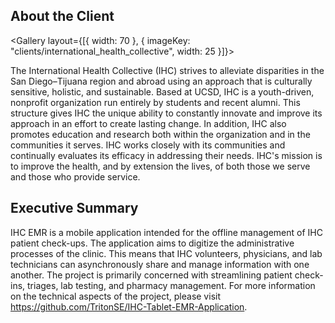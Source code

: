 
## About the Client

<Gallery layout={[{ width: 70 }, { imageKey: "clients/international_health_collective", width: 25 }]}>

The International Health Collective (IHC) strives to alleviate disparities in the San Diego–Tijuana region and abroad using an approach that is culturally sensitive, holistic, and sustainable. Based at UCSD, IHC is a youth-driven, nonprofit organization run entirely by students and recent alumni. This structure gives IHC the unique ability to constantly innovate and improve its approach in an effort to create lasting change. In addition, IHC also promotes education and research both within the organization and in the communities it serves. IHC works closely with its communities and continually evaluates its efficacy in addressing their needs. IHC's mission is to improve the health, and by extension the lives, of both those we serve and those who provide service.

</Gallery>

## Executive Summary

IHC EMR is a mobile application intended for the offline management of IHC patient check-ups. The application aims to digitize the administrative processes of the clinic. This means that IHC volunteers, physicians, and lab technicians can asynchronously share and manage information with one another. The project is primarily concerned with streamlining patient check-ins, triages, lab testing, and pharmacy management. For more information on the technical aspects of the project, please visit https://github.com/TritonSE/IHC-Tablet-EMR-Application.
